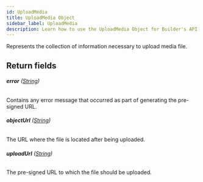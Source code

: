 ```yaml
---
id: UploadMedia
title: UploadMedia Object
sidebar_label: UploadMedia
description: Learn how to use the UploadMedia Object for Builder's API.
---
```


Represents the collection of information necessary to upload media file.

## Return fields

###### <b>error</b> ([String](/docs/composer/builder/api/schema/scalar/String.mdx))

Contains any error message that occurred as part of generating the pre-signed URL.

###### <b>objectUrl</b> ([String](/docs/composer/builder/api/schema/scalar/String.mdx))

The URL where the file is located after being uploaded.

###### <b>uploadUrl</b> ([String](/docs/composer/builder/api/schema/scalar/String.mdx))

The pre-signed URL to which the file should be uploaded.
